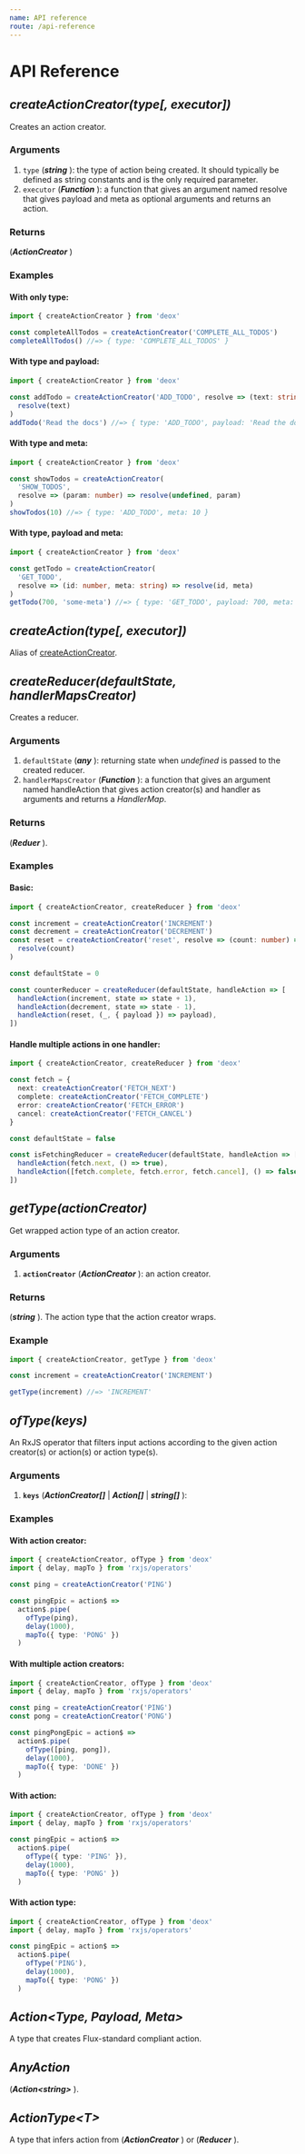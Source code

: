 ```yaml
---
name: API reference
route: /api-reference
---
```


# API Reference

## _createActionCreator(type[, executor])_

Creates an action creator.

### Arguments

1. `type` (**_string_** ): the type of action being created. It should typically be defined as string constants and is the only required parameter.
2. `executor` (**_Function_** ): a function that gives an argument named resolve that gives payload and meta as optional arguments and returns an action.

### Returns

(**_ActionCreator_** )

### Examples

#### With only type:

```ts
import { createActionCreator } from 'deox'

const completeAllTodos = createActionCreator('COMPLETE_ALL_TODOS')
completeAllTodos() //=> { type: 'COMPLETE_ALL_TODOS' }
```

#### With type and payload:

```ts
import { createActionCreator } from 'deox'

const addTodo = createActionCreator('ADD_TODO', resolve => (text: string) =>
  resolve(text)
)
addTodo('Read the docs') //=> { type: 'ADD_TODO', payload: 'Read the docs' }
```

#### With type and meta:

```ts
import { createActionCreator } from 'deox'

const showTodos = createActionCreator(
  'SHOW_TODOS',
  resolve => (param: number) => resolve(undefined, param)
)
showTodos(10) //=> { type: 'ADD_TODO', meta: 10 }
```

#### With type, payload and meta:

```ts
import { createActionCreator } from 'deox'

const getTodo = createActionCreator(
  'GET_TODO',
  resolve => (id: number, meta: string) => resolve(id, meta)
)
getTodo(700, 'some-meta') //=> { type: 'GET_TODO', payload: 700, meta: 'some-meta' }
```

## _createAction(type[, executor])_

Alias of [createActionCreator](#createactioncreatortype-executor).

## _createReducer(defaultState, handlerMapsCreator)_

Creates a reducer.

### Arguments

1. `defaultState` (**_any_** ): returning state when _undefined_ is passed to the created reducer.
2. `handlerMapsCreator` (**_Function_** ): a function that gives an argument named handleAction that gives action creator(s) and handler as arguments and returns a _HandlerMap_.

### Returns

(**_Reduer_** ).

### Examples

#### Basic:

```ts
import { createActionCreator, createReducer } from 'deox'

const increment = createActionCreator('INCREMENT')
const decrement = createActionCreator('DECREMENT')
const reset = createActionCreator('reset', resolve => (count: number) =>
  resolve(count)
)

const defaultState = 0

const counterReducer = createReducer(defaultState, handleAction => [
  handleAction(increment, state => state + 1),
  handleAction(decrement, state => state - 1),
  handleAction(reset, (_, { payload }) => payload),
])
```

#### Handle multiple actions in one handler:

```ts
import { createActionCreator, createReducer } from 'deox'

const fetch = {
  next: createActionCreator('FETCH_NEXT')
  complete: createActionCreator('FETCH_COMPLETE')
  error: createActionCreator('FETCH_ERROR')
  cancel: createActionCreator('FETCH_CANCEL')
}

const defaultState = false

const isFetchingReducer = createReducer(defaultState, handleAction => [
  handleAction(fetch.next, () => true),
  handleAction([fetch.complete, fetch.error, fetch.cancel], () => false)
])
```

## _getType(actionCreator)_

Get wrapped action type of an action creator.

### Arguments

1. **`actionCreator`** (**_ActionCreator_** ): an action creator.

### Returns

(**_string_** ). The action type that the action creator wraps.

### Example

```ts
import { createActionCreator, getType } from 'deox'

const increment = createActionCreator('INCREMENT')

getType(increment) //=> 'INCREMENT'
```

## _ofType(keys)_

An RxJS operator that filters input actions according to the given action creator(s) or action(s) or action type(s).

### Arguments

1. **`keys`** (**_ActionCreator[]_** | **_Action[]_** | **_string[]_** ):

### Examples

#### With action creator:

```ts
import { createActionCreator, ofType } from 'deox'
import { delay, mapTo } from 'rxjs/operators'

const ping = createActionCreator('PING')

const pingEpic = action$ =>
  action$.pipe(
    ofType(ping),
    delay(1000),
    mapTo({ type: 'PONG' })
  )
```

#### With multiple action creators:

```ts
import { createActionCreator, ofType } from 'deox'
import { delay, mapTo } from 'rxjs/operators'

const ping = createActionCreator('PING')
const pong = createActionCreator('PONG')

const pingPongEpic = action$ =>
  action$.pipe(
    ofType([ping, pong]),
    delay(1000),
    mapTo({ type: 'DONE' })
  )
```

#### With action:

```ts
import { createActionCreator, ofType } from 'deox'
import { delay, mapTo } from 'rxjs/operators'

const pingEpic = action$ =>
  action$.pipe(
    ofType({ type: 'PING' }),
    delay(1000),
    mapTo({ type: 'PONG' })
  )
```

#### With action type:

```ts
import { createActionCreator, ofType } from 'deox'
import { delay, mapTo } from 'rxjs/operators'

const pingEpic = action$ =>
  action$.pipe(
    ofType('PING'),
    delay(1000),
    mapTo({ type: 'PONG' })
  )
```

## _Action<Type, Payload, Meta>_

A type that creates Flux-standard compliant action.

## _AnyAction_

(**_Action<string\>_** ).

## _ActionType<T\>_

A type that infers action from (**_ActionCreator_** ) or (**_Reducer_** ).
